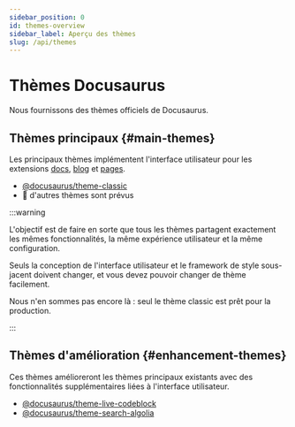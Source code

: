 ```yaml
---
sidebar_position: 0
id: themes-overview
sidebar_label: Aperçu des thèmes
slug: /api/themes
---
```


# Thèmes Docusaurus

Nous fournissons des thèmes officiels de Docusaurus.

## Thèmes principaux {#main-themes}

Les principaux thèmes implémentent l'interface utilisateur pour les extensions [docs](../plugins/plugin-content-docs.mdx), [blog](../plugins/plugin-content-blog.mdx) et [pages](../plugins/plugin-content-pages.mdx).

- [@docusaurus/theme-classic](./theme-classic.mdx)
- 🚧 d'autres thèmes sont prévus

:::warning

L'objectif est de faire en sorte que tous les thèmes partagent exactement les mêmes fonctionnalités, la même expérience utilisateur et la même configuration.

Seuls la conception de l'interface utilisateur et le framework de style sous-jacent doivent changer, et vous devez pouvoir changer de thème facilement.

Nous n'en sommes pas encore là : seul le thème classic est prêt pour la production.

:::

## Thèmes d'amélioration {#enhancement-themes}

Ces thèmes amélioreront les thèmes principaux existants avec des fonctionnalités supplémentaires liées à l'interface utilisateur.

- [@docusaurus/theme-live-codeblock](./theme-live-codeblock.mdx)
- [@docusaurus/theme-search-algolia](./theme-search-algolia.mdx)
